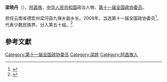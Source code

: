 '''梁晓丹'''（{{Bd|1979年||}}），[[阿昌族|阿昌族]]，[[中华人民共和国|中华人民共和国]]政治人物、[[第十一届全国政协委员|第十一届全国政协委员]]。

担任云南省德宏州梁河县九保乡副乡长。2008年，当选第十一届全国政协委员<ref>{{Cite_news|title=第十一届全国政协委员名单|url=http://www.indaa.com.cn/zt/2009qglh/zxzs/200903/t20090303_127573.html|accessdate=2013-04-09|newspaper=新华社北京1月25日电 中国人民政治协商会议第十一届全国委员会委员名单(共2237人，2008年1月25日政协第十届全国委员会常务委员会第二十次会议通过)|date=2008年1月25日|deadurl=yes|archiveurl=https://web.archive.org/web/20130928014403/http://www.indaa.com.cn/zt/2009qglh/zxzs/200903/t20090303_127573.html|archivedate=2013年9月28日}}</ref>，代表少数民族界，分入第五十组。<ref>{{Cite_news|title=全国政协信息-梁晓丹|url=http://www.cppcc.gov.cn/CMS/wylibary/showJcwyxtInfoWylibary.action?tabJcwyxt.guid=11W0017840&wytype=wjwy|accessdate=2013-04-11|newspaper=全国政协委员会}}</ref>

== 參考文獻 ==
{{Reflist}}
{{中国政治人物小作品}}

[[Category:第十一届全国政协委员|Category:第十一届全国政协委员]]
[[Category:梁姓|Category:梁姓]]
[[Category:阿昌族人|Category:阿昌族人]]
